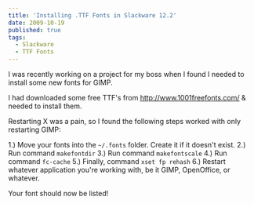 ```yaml
---
title: 'Installing .TTF Fonts in Slackware 12.2'
date: 2009-10-19
published: true
tags:
  - Slackware
  - TTF Fonts
---
```


I was recently working on a project for my boss when I found I needed to install some new fonts for GIMP.

I had downloaded some free TTF's from http://www.1001freefonts.com/ & needed to install them.

Restarting X was a pain, so I found the following steps worked with only restarting GIMP:

1.) Move your fonts into the `~/.fonts` folder. Create it if it doesn't exist.
2.) Run command `makefontdir`
3.) Run command `makefontscale`
4.) Run command `fc-cache`
5.) Finally, command `xset fp rehash`
6.) Restart whatever application you're working with, be it GIMP, OpenOffice, or whatever.

Your font should now be listed!
